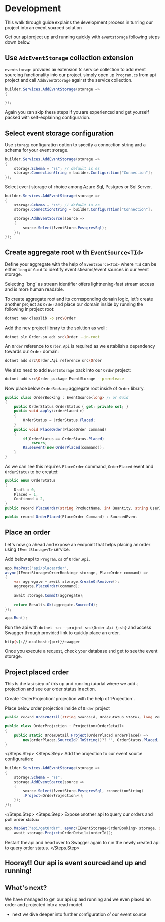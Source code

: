 # Development

This walk through guide explains the development process in turning our project into an event sourced solution.

Get our api project up and running quickly with `eventstorage` following steps down below.

## Use `AddEventStorage` collection extension

`eventstorage` provides an extension to service collection to add event sourcing functionality into our project,
simply open up `Program.cs` from api project and call `AddEventStorage` against the service collection.
```csharp title="Program.cs" showLineNumbers
builder.Services.AddEventStorage(storage =>
{
    
});
```

<Note>
Again you can skip these steps if you are experienced and get yourself packed with self-explaining configuration.
</Note>


## Select event storage configuration

Use `storage` configuration option to specify a connection string and a schema for your event storage.
```csharp title="Program.cs" showLineNumbers
builder.Services.AddEventStorage(storage =>
{
    storage.Schema = "es"; // default is es
    storage.ConnectionString = builder.Configuration["Connection"];
});
```

Select event storage of choice among Azure Sql, Postgres or Sql Server.
```csharp title="Program.cs" showLineNumbers
builder.Services.AddEventStorage(storage =>
{
    storage.Schema = "es"; // default is es
    storage.ConnectionString = builder.Configuration["Connection"];

    storage.AddEventSource(source =>
    {
        source.Select(EventStore.PostgresSql);
    });
});
```

## Create aggregate root with `EventSource<TId>`

Define your aggregate with the help of `EventSource<TId>` where `TId` can be either `long` or `Guid`
to identify event streams/event sources in our event storage.

<Note>
Selecting `long` as stream identifier offers lightnening-fast stream access and is more human readable. 
</Note>

To create aggregate root and its corresponding domain logic, let's create another project as `Order` and place
our domain inside by running the following in project root:
```sh
dotnet new classlib -o src\Order
```
Add the new project library to the solution as well:
```sh
dotnet sln Order.sn add src\Order --in-root
```
An `Order` reference to `Order.Api` is required as we establish a dependency towards our `Order` domain:
```sh
dotnet add src\Order.Api reference src\Order
```
We also need to add `EventStorage` pack into our `Order` project:
```sh
dotnet add src\Order package EventStorage --prerelease
```

Now place below `OrderBooking` aggregate root inside of `Order` library.

```csharp title="OrderBooking.cs" showLineNumbers
public class OrderBooking : EventSource<long> // or Guid
{
    public OrderStatus OrderStatus { get; private set; }
    public void Apply(OrderPlaced e)
    {
        OrderStatus = OrderStatus.Placed;
    }
    public void PlaceOrder(PlaceOrder command)
    {
        if(OrderStatus == OrderStatus.Placed)
            return;
        RaiseEvent(new OrderPlaced(command));
    }
}
```

As we can see this requires `PlaceOrder` command, `OrderPlaced` event and `OrderStatus` to be created:
```csharp showLineNumbers
public enum OrderStatus
{
    Draft = 0,
    Placed = 1,
    Confirmed = 2,
}
public record PlaceOrder(string ProductName, int Quantity, string UserId);

public record OrderPlaced(PlaceOrder Command) : SourcedEvent;
```

## Place an order
Let's now go ahead and expose an endpoint that helps placing an order using `IEventStorage<T>` service.

Add below api to `Program.cs` of `Order.Api`.

```csharp title="Program.cs" showLineNumbers
app.MapPost("api/placeorder", 
async(IEventStorage<OrderBooking> storage, PlaceOrder command) =>
{
    var aggregate = await storage.CreateOrRestore();
    aggregate.PlaceOrder(command);
 
    await storage.Commit(aggregate);
 
    return Results.Ok(aggregate.SourceId);
});

app.Run();
```

Run the api with `dotnet run --project src\Order.Api {:sh}` and access Swagger through provided link
to quickly place an order.
```sh
http(s)://localhost:{port}/swagger
```

Once you execute a request, check your database and get to see the event storage.

## Project placed order

This is the last step of this up and running tutorial where we add a projection and see our order status in action.

<Steps>
<Steps.Step>
Create `OrderProjection` projection with the help of `Projection<M>`.

Place below order projection inside of `Order` project:

```csharp title="OrderProjection.cs" showLineNumbers
public record OrderDetail(string SourceId, OrderStatus Status, long Version);

public class OrderProjection : Projection<OrderDetail>
{
    public static OrderDetail Project(OrderPlaced orderPlaced) =>
        new(orderPlaced.SourceId?.ToString()?? "", OrderStatus.Placed, orderPlaced.Version);
}
```
</Steps.Step>
<Steps.Step>
Add the projection to our event source configuration:
```csharp title="Program.cs" showLineNumbers
builder.Services.AddEventStorage(storage =>
{
    storage.Schema = "es";
    storage.AddEventSource(source =>
    {
        source.Select(EventStore.PostgresSql, connectionString)
        .Project<OrderProjection>();
    });
});
```
</Steps.Step>
<Steps.Step>
Expose another api to query our orders and pull order status:
```csharp title="Program.cs" showLineNumbers
app.MapGet("api/getOrder", async(IEventStorage<OrderBooking> storage, string orderId) => 
    await storage.Project<OrderDetail>(orderId));
```

Restart the api and head over to Swagger again to run the newly created api to query order status.
</Steps.Step>
</Steps>

## Hooray!! Our api is event sourced and up and running!
## What's next?

We have managed to get our api up and running and we even placed an order and projected into a read model.
  - next we dive deeper into further configuration of our event source
